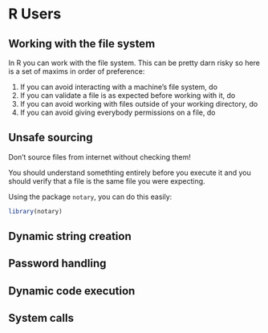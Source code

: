 # R Users

## Working with the file system
In R you can work with the file system. This can be pretty darn risky so here is a set of maxims in order of preference:

1. If you can avoid interacting with a machine's file system, do
4. If you can validate a file is as expected before working with it, do
2. If you can avoid working with files outside of your working directory, do
3. If you can avoid giving everybody permissions on a file, do

## Unsafe sourcing
Don't source files from internet without checking them!

You should understand somethting entirely before you execute it and you should verify that a file is the same file you were expecting.

Using the package `notary`, you can do this easily:
```r
library(notary)
```

## Dynamic string creation

## Password handling

## Dynamic code execution

## System calls
